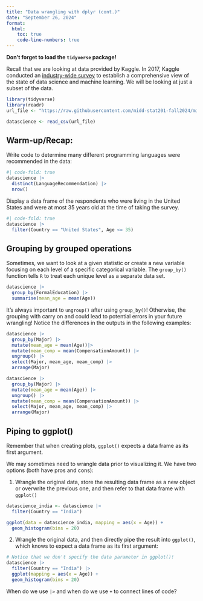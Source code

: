 ```yaml
---
title: "Data wrangling with dplyr (cont.)"
date: "September 26, 2024"
format:
  html:
    toc: true
    code-line-numbers: true
---
```


**Don't forget to load the `tidyverse` package!**

Recall that we are looking at data provided by Kaggle. In 2017, Kaggle conducted an [industry-wide survey](https://www.kaggle.com/datasets/kaggle/kaggle-survey-2017/) to establish a comprehensive view of the state of data science and machine learning. We will be looking at just a subset of the data.

```r
library(tidyverse)
library(readr)
url_file <- "https://raw.githubusercontent.com/midd-stat201-fall2024/midd-stat201-fall2024.github.io/refs/heads/main/data/datascience_survey_subset.csv"

datascience <- read_csv(url_file)
```

## Warm-up/Recap:

Write code to determine many different programming languages were recommended in the data:

```r
#| code-fold: true
datascience |>
  distinct(LanguageRecommendation) |>
  nrow()
```

Display a data frame of the respondents who were living in the United States and were at most 35 years old at the time of taking the survey.

```r
#| code-fold: true
datascience |>
  filter(Country == "United States", Age <= 35)
```



## Grouping by grouped operations

Sometimes, we want to look at a given statistic or create a new variable focusing on each level of a specific categorical variable. The `group_by()` function tells `R` to treat each unique level as a separate data set.

```r
datascience |>
  group_by(FormalEducation) |>
  summarise(mean_age = mean(Age))
```

It's always important to `ungroup()` after using `group_by()`! Otherwise, the grouping with carry on and could lead to potential errors in your future wrangling! Notice the differences in the outputs in the following examples: 

```r
datascience |>
  group_by(Major) |>
  mutate(mean_age = mean(Age))|>
  mutate(mean_comp = mean(CompensationAmount)) |>
  ungroup() |>
  select(Major, mean_age, mean_comp) |>
  arrange(Major)

datascience |>
  group_by(Major) |>
  mutate(mean_age = mean(Age)) |>
  ungroup() |>
  mutate(mean_comp = mean(CompensationAmount)) |>
  select(Major, mean_age, mean_comp) |>
  arrange(Major)
```

## Piping to ggplot()

Remember that when creating plots, `ggplot()` expects a data frame as its first argument.

We may sometimes need to wrangle data prior to visualizing it. We have two options (both have pros and cons):

 1.  Wrangle the original data, store the resulting data frame as a new object or overwrite the previous one, and then refer to that data frame with `ggplot()`

```r
datascience_india <- datascience |>
  filter(Country == "India")

ggplot(data = datascience_india, mapping = aes(x = Age)) +
  geom_histogram(bins = 20)
```

2. Wrangle the original data, and then directly pipe the result into `ggplot()`, which knows to expect a data frame as its first argument:

```r
# Notice that we don't specify the data parameter in ggplot()!
datascience |>
  filter(Country == "India") |>
  ggplot(mapping = aes(x = Age)) + 
  geom_histogram(bins = 20)
```

::: column-margin
When do we use `|>` and when do we use `+` to connect lines of code?
:::



